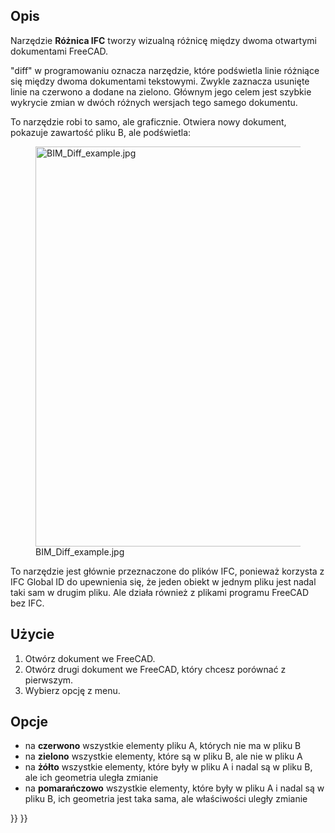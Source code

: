 <languages/>

{{Docnav/pl
|[[Arch_Survey/pl|Spis wymiarów]]
|[[BIM_IfcExplorer/pl|Przeglądarka IFC]]
|[[BIM_Workbench/pl|BIM]]
|IconL=Arch_Survey.svg
|IconR=BIM_IfcExplorer.svg
|IconC=Workbench_BIM.svg
}}

{{GuiCommand/pl
|Name=BIM Diff
|Name/pl=BIM: Różnica IFC
|MenuLocation=Narzędzia → Różnica IFC
|Workbenches=[[BIM_Workbench/pl|BIM]]
}}

<span id="Description"></span>
==Opis==

Narzędzie '''Różnica IFC''' tworzy wizualną różnicę między dwoma otwartymi dokumentami FreeCAD. 

"diff" w programowaniu oznacza narzędzie, które podświetla linie różniące się między dwoma dokumentami tekstowymi. Zwykle zaznacza usunięte linie na czerwono a dodane na zielono. Głównym jego celem jest szybkie wykrycie zmian w dwóch różnych wersjach tego samego dokumentu.

To narzędzie robi to samo, ale graficznie. Otwiera nowy dokument, pokazuje zawartość pliku B, ale podświetla:

[[Image:BIM Diff example.jpg|640px]]

To narzędzie jest głównie przeznaczone do plików IFC, ponieważ korzysta z IFC Global ID do upewnienia się, że jeden obiekt w jednym pliku jest nadal taki sam w drugim pliku. Ale działa również z plikami programu FreeCAD bez IFC.

<span id="Usage"></span>
==Użycie==

# Otwórz dokument we FreeCAD.
# Otwórz drugi dokument we FreeCAD, który chcesz porównać z pierwszym.
# Wybierz opcję {{MenuCommand|Narzędzia → [[Image:BIM_Diff.svg|16px]] Różnica IFC}} z menu.

<span id="Options"></span>
==Opcje==

* na '''czerwono''' wszystkie elementy pliku A, których nie ma w pliku B
* na '''zielono''' wszystkie elementy, które są w pliku B, ale nie w pliku A
* na '''żółto''' wszystkie elementy, które były w pliku A i nadal są w pliku B, ale ich geometria uległa zmianie
* na '''pomarańczowo''' wszystkie elementy, które były w pliku A i nadal są w pliku B, ich geometria jest taka sama, ale właściwości uległy zmianie


{{Docnav/pl
|[[Arch_Survey/pl|Spis wymiarów]]
|[[BIM_IfcExplorer/pl|Przeglądarka IFC]]
|[[BIM_Workbench/pl|BIM]]
|IconL=Arch_Survey.svg
|IconR=BIM_IfcExplorer.svg
|IconC=Workbench_BIM.svg
}}

{{BIM_Tools_navi{{#translation:}}}}
{{Userdocnavi{{#translation:}}}}